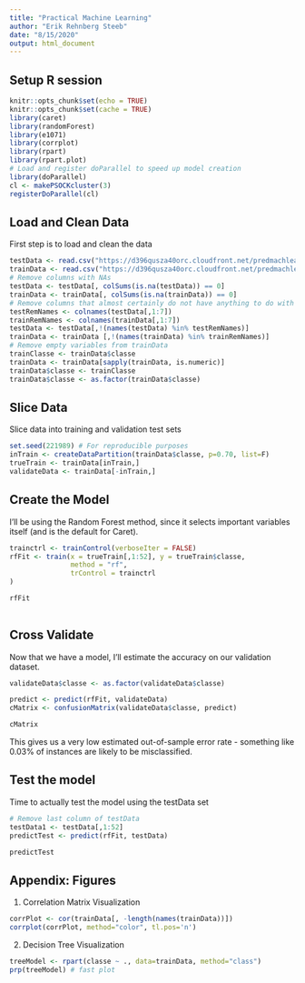 ```yaml
---
title: "Practical Machine Learning"
author: "Erik Rehnberg Steeb"
date: "8/15/2020"
output: html_document
---
```

## Setup R session

```r
knitr::opts_chunk$set(echo = TRUE)
knitr::opts_chunk$set(cache = TRUE)
library(caret)
library(randomForest)
library(e1071)
library(corrplot)
library(rpart)
library(rpart.plot)
# Load and register doParallel to speed up model creation
library(doParallel)
cl <- makePSOCKcluster(3)
registerDoParallel(cl)

```

## Load and Clean Data

First step is to load and clean the data

```r
testData <- read.csv("https://d396qusza40orc.cloudfront.net/predmachlearn/pml-testing.csv")
trainData <- read.csv("https://d396qusza40orc.cloudfront.net/predmachlearn/pml-training.csv")
# Remove columns with NAs
testData <- testData[, colSums(is.na(testData)) == 0] 
trainData <- trainData[, colSums(is.na(trainData)) == 0] 
# Remove columns that almost certainly do not have anything to do with prediction
testRemNames <- colnames(testData[,1:7])
trainRemNames <- colnames(trainData[,1:7])
testData <- testData[,!(names(testData) %in% testRemNames)]
trainData <- trainData [,!(names(trainData) %in% trainRemNames)]
# Remove empty variables from trainData
trainClasse <- trainData$classe
trainData <- trainData[sapply(trainData, is.numeric)]
trainData$classe <- trainClasse
trainData$classe <- as.factor(trainData$classe)

```

## Slice Data

Slice data into training and validation test sets

```r
set.seed(221989) # For reproducible purposes
inTrain <- createDataPartition(trainData$classe, p=0.70, list=F)
trueTrain <- trainData[inTrain,]
validateData <- trainData[-inTrain,]

```


## Create the Model
I'll be using the Random Forest method, since it selects important variables itself (and is the default for Caret). 
``` r
trainctrl <- trainControl(verboseIter = FALSE)
rfFit <- train(x = trueTrain[,1:52], y = trueTrain$classe,
               method = "rf", 
               trControl = trainctrl
)

rfFit
               
```

## Cross Validate

Now that we have a model, I'll estimate the accuracy on our validation dataset.
```r
validateData$classe <- as.factor(validateData$classe)

predict <- predict(rfFit, validateData)
cMatrix <- confusionMatrix(validateData$classe, predict)

cMatrix

```
This gives us a very low estimated out-of-sample error rate - something like 0.03% of instances are likely to be misclassified. 

## Test the model
Time to actually test the model using the testData set
``` r
# Remove last column of testData
testData1 <- testData[,1:52]
predictTest <- predict(rfFit, testData)

predictTest
```

## Appendix: Figures
1. Correlation Matrix Visualization  
```r
corrPlot <- cor(trainData[, -length(names(trainData))])
corrplot(corrPlot, method="color", tl.pos='n')
```
2. Decision Tree Visualization
```r
treeModel <- rpart(classe ~ ., data=trainData, method="class")
prp(treeModel) # fast plot
```